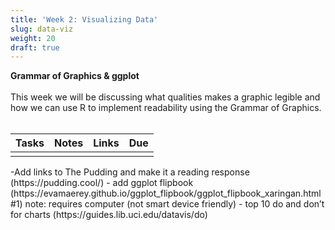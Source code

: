 ```yaml
---
title: 'Week 2: Visualizing Data'
slug: data-viz
weight: 20
draft: true
---
```



**Grammar of Graphics & ggplot**\
\
This week we will be discussing what qualities makes a graphic legible and how we can use R to implement readability using the Grammar of Graphics.\
\

| Tasks | Notes | Links | Due |
| -------- | ------------- | ------ | ---- |
| | | | |

-Add links to The Pudding and make it a reading response (https://pudding.cool/)
- add ggplot flipbook (https://evamaerey.github.io/ggplot_flipbook/ggplot_flipbook_xaringan.html#1) note: requires computer (not smart device friendly)
- top 10 do and don't for charts (https://guides.lib.uci.edu/datavis/do)